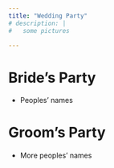 ```yaml
---
title: "Wedding Party"
# description: |
#   some pictures

---
```


# Bride's Party

#### 
- Peoples' names

# Groom's Party

####
- More peoples' names


<!-- # Bridal Party -->

<!-- ::: {.floatting} -->

<!-- ```{r out.width='50%', out.extra='style="float:right; padding:10px"', echo=FALSE} -->
<!-- #knitr::include_graphics("images/steph.jpg") -->
<!-- ``` -->
<!-- # Person1 -->
<!-- ### BFF of Honor -->

<!-- ::: -->



<!-- <br> -->
<!-- <br> -->

<!-- ::: {.floatting} -->

<!-- ```{r out.width='50%', out.extra='style="float:right; padding:10px"', echo=FALSE} -->
<!-- knitr::include_graphics("images/ali.jpg") -->
<!-- ``` -->

<!-- # Ali -->
<!-- ### Bridesmate -->

<!-- ::: -->



<!-- <br> -->
<!-- <br> -->

<!-- ::: {.floatting} -->

<!-- ```{r out.width='50%', out.extra='style="float:right; padding:10px"', echo=FALSE} -->
<!-- knitr::include_graphics("images/malisha.jpg") -->
<!-- ``` -->

<!-- # Malisha -->
<!-- ### Bridesmate -->

<!-- ::: -->



<!-- <br> -->
<!-- <br> -->

<!-- ::: {.floatting} -->

<!-- ```{r out.width='50%', out.extra='style="float:right; padding:10px"', echo=FALSE} -->
<!-- knitr::include_graphics("images/manasa.jpg") -->
<!-- ``` -->

<!-- # Manasa -->
<!-- ### Bridesmate -->

<!-- ::: -->



<!-- <br> -->
<!-- <br> -->

<!-- ::: {.floatting} -->

<!-- ```{r out.width='50%', out.extra='style="float:right; padding:10px"', echo=FALSE} -->
<!-- knitr::include_graphics("images/pooja.jpg") -->
<!-- ``` -->

<!-- # Pooja -->
<!-- ### Bridesmate -->

<!-- ::: -->



<!-- <br> -->
<!-- <br> -->

<!-- # Groomsparty  -->
<!-- ::: {.floatting} -->

<!-- ```{r out.width='50%', out.extra='style="float:left; padding:10px"', echo=FALSE} -->
<!-- knitr::include_graphics("images/victor.jpg") -->
<!-- ``` -->

<!-- # Victor -->
<!-- ### Best Brother -->

<!-- ::: -->


<!-- <br> -->
<!-- <br> -->

<!-- ::: {.floatting} -->

<!-- ```{r out.width='50%', out.extra='style="float:left; padding:10px"', echo=FALSE} -->
<!-- knitr::include_graphics("images/i.jpg") -->
<!-- ``` -->

<!-- # I -->
<!-- ### Groomsmate -->

<!-- ::: -->



<!-- <br> -->
<!-- <br> -->

<!-- ::: {.floatting} -->

<!-- ```{r out.width='50%', out.extra='style="float:left; padding:10px"', echo=FALSE} -->
<!-- knitr::include_graphics("images/jing.jpg") -->
<!-- ``` -->

<!-- # Jing -->
<!-- ### Groomsmate -->

<!-- ::: -->



<!-- <br> -->
<!-- <br> -->

<!-- ::: {.floatting} -->

<!-- ```{r out.width='50%', out.extra='style="float:left; padding:10px"', echo=FALSE} -->
<!-- knitr::include_graphics("images/monique.jpg") -->
<!-- ``` -->

<!-- # Monique -->
<!-- ### Groomsmate -->

<!-- ::: -->



<!-- <br> -->
<!-- <br> -->

<!-- ::: {.floatting} -->

<!-- ```{r out.width='50%', out.extra='style="float:left; padding:10px"', echo=FALSE} -->
<!-- knitr::include_graphics("images/waris.jpg") -->
<!-- ``` -->

<!-- # Waris -->
<!-- ### Groomsmate -->

<!-- ::: -->



<!-- <br> -->
<!-- <br> -->

<!-- ::: {.floatting} -->

<!-- ```{r out.width='50%', out.extra='style="float:left; padding:10px"', echo=FALSE} -->
<!-- knitr::include_graphics("images/yvonne.jpg") -->
<!-- ``` -->

<!-- # Yvonne -->
<!-- ### Groomsmate -->

<!-- ::: -->


<!-- <br> -->
<!-- <br> -->

<!-- ::: {.floatting} -->

<!-- ```{r out.width='50%', out.extra='style="float:right; padding:10px"', echo=FALSE} -->
<!-- knitr::include_graphics("images/evie1.jpg") -->
<!-- ``` -->
<!-- # Evie -->
<!-- ### Floof Ambassador -->
<!-- Evie likes to nap. -->
<!-- ::: -->



<!-- <br> -->
<!-- <br> -->

<!-- ::: {.floatting} -->

<!-- ```{r out.width='50%', out.extra='style="float:right; padding:10px"', echo=FALSE} -->
<!-- knitr::include_graphics("images/pippin.jpg") -->
<!-- ``` -->
<!-- # Pippin -->
<!-- ### Floof Ambassador -->
<!-- Pippin's been cleaning her tux for the occasion.  -->
<!-- ::: -->